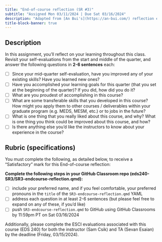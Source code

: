 ```yaml
---
title: "End-of-course reflection (SR #3)"
subtitle: "Assigned Mon 03/11/2024 | Due Sat 03/16/2024"
description: "Adapted from [An Bui's](https://an-bui.com/) reflection exercises in ENVS 193DS"
title-block-banner: true
---
```


## Description 

In this assignment, you’ll reflect on your learning throughout this class. Revisit your self-evaluations from the start and middle of the quarter,  and answer the following questions in [**2-6 sentences**]{.peach-text} each:

- [ ] Since your mid-quarter self-evaluation, have you improved any of your existing skills? Have you learned new ones?
- [ ] Have you accomplished your learning goals for this quarter (that you set at the beginning of the quarter)? If you did, how did you do it?
- [ ] What are you proudest of accomplishing in this course? 
- [ ] What are some transferable skills that you developed in this course? How might you apply them to other courses / deliverables within your graduate program (e.g. MEDS, MESM, etc.) or to jobs in the future?
- [ ] What is one thing that you really liked about this course, and why? What is one thing you think could be improved about this course, and how?
- [ ] Is there anything else you’d like the instructors to know about your experience in the course?


## Rubric (specifications)

You must complete the following, as detailed below, to receive a "Satisfactory" mark for this End-of-course reflection:

**Complete the following steps in your GitHub Classroom repo (eds240-SR3/SR3-endcourse-reflection.qmd):**

- [ ] include your preferred name, and if you feel comfortable, your preferred pronouns in the `title` of the `SR3-endcourse-reflection.qmd` YAML 
- [ ] address each question in at least 2-6 sentences (but please feel free to expand on any of these, if you'd like)
- [ ] push `SR3-endcourse-reflection.qmd` to GitHub using GitHub Classrooms by 11:59pm PT on Sat 03/16/2024

Additionally, please complete the ESCI evaluations associated with this course (EDS 240) for both the instructor (Sam Csik) and TA (Sevan Esaian) by the deadline (Friday, 03/15/2024).
